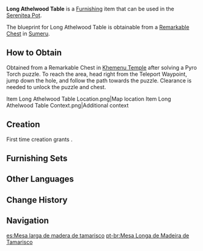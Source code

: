 {{Furnishing Infobox
|id             = 361318
|image          = Item Long Athelwood Table.png
|category       = Large Furnishing
|subcategory    = Table
|quality        = 3
|adeptal_energy = 60
|load           = 85
|reduced_load   = 64
|description    = A long, heavy square table, made by smoked and fired [[Athel Wood]]. The surface of the table is smooth and tough. One only needs to tilt the table slightly to pour off debris. It will not accumulate dust in a dusty environment, and is thus widely used by desert dwellers.<br />Legend has it that in times past, sellswords of [[The Eremites]] would also try to bring this kind of table to set a more ceremonial tone when holding important celebrations or meetings. However, a group of [[Treasure Hoarders]] once set up crossbowmen at the negotiation site in an attempt to hurt and kidnap an important member of the Eremites for ransom. Fortunately, [[Dehya|a sellsword with long black and gold hair]] was also at the scene. Seeing through the trap, she kicked down the long table and used it as protection. The Treasure Hoarders had spent all their arrows, but they failed to penetrate the table, and the Eremite member was barely scratched. In the end, the Treasure Hoarders all retreated in surprise. Since then, people have been more confident that the long table can withstand arrows.
|mention        = Dehya
|blueprint      = Remarkable Chest
|source1        = 
}}
'''Long Athelwood Table''' is a [[Furnishing]] item that can be used in the [[Serenitea Pot]].

The blueprint for Long Athelwood Table is obtainable from a [[Remarkable Chest]] in [[Sumeru]].

==How to Obtain==
Obtained from a Remarkable Chest in [[Khemenu Temple]] after solving a Pyro Torch puzzle. To reach the area, head right from the Teleport Waypoint, jump down the hole, and follow the path towards the puzzle. Clearance is needed to unlock the puzzle and chest.
<gallery>
Item Long Athelwood Table Location.png|Map location
Item Long Athelwood Table Context.png|Additional context
</gallery>

==Creation==
First time creation grants {{Item|Trust|24|x=60}}.

{{Recipe
|type = Creation
|time = 14h
|Athel Wood = 12
|sort = Athel Wood
}}

==Furnishing Sets==
{{Craft Usage}}

==Other Languages==
{{Other Languages
|default_hidden = 1
|en      = Long Athelwood Table
|zhs     = 柽木硬面长桌
|zhs_rm  = Chěngmù Yìngmiàn Chángzhuō
|zht     = 檉木硬面長桌
|zht_rm  = Chěngmù Yìngmiàn Chángzhuō
|ja      = タマリスクの長机・硬材
|ja_rm   = Tamarisuku no Nagadzukue - Kouzai
|ko      = 단단한 에셀나무 테이블
|ko_rm   = Dandanhan Eselnamu Teibeul
|es      = Mesa larga de madera de tamarisco
|fr      = Table longue en bois de tamaris Athel
|ru      = Длинный стол из тамариска
|th      = โต๊ะยาวไม้ Athel
|th_rm   = 
|vi      = Bàn Dài Gỗ Sanh
|de      = Langer Tisch aus Athel-Holz
|id      = Meja Athelwood Panjang
|pt      = Mesa Longa de Madeira de Tamarisco
|tr      = Uzun Ilgın Masa
|it      = Tavolo lungo in legno di athel
}}

==Change History==
{{Change History|3.1}}

==Navigation==
{{Furnishing Navbox|interior}}

[[es:Mesa larga de madera de tamarisco]]
[[pt-br:Mesa Longa de Madeira de Tamarisco]]